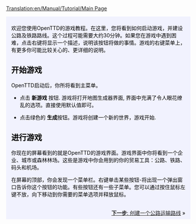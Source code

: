 [[Translation:en/Manual/Tutorial/Main Page]]

{{en/Tabs|5|1
|zh/Manual/Tutorial/教程|1. 开始<!--
-->|zh/Manual/Tutorial/公路运输|2. 公路运输<!--
-->|zh/Manual/Tutorial/铁路运输|3. 铁路运输<!--
-->|zh/Manual/Tutorial/航空运输|4. 航空运输<!--
-->|zh/Manual/Tutorial/结束语|5. 结束语}}
<div style="padding:.5em 1em 1em 1em; border-top:none; background-color:#f1f2fe; color:#000;">
{{zh/Manual/Tutorial/教程}}
欢迎您使用OpenTTD的游戏教程。在这里，您将看到如何启动游戏，并建设公路及铁路路线。这个过程可能需要大约30分钟。如果您在游戏中遇到困难，点击右键将显示一个描述，说明该按钮将做的事情。游戏的右键菜单上，有更多你可能比较关心的、更详细的说明。
==开始游戏==
{{en/Phototable|[[File:zh/Manual/Main menu new game.png|主菜单]]|OpenTTD的主菜单|center}}
OpenTTD启动后，你所将看到主菜单。


*点击 '''新游戏''' 按钮. 游戏将打开地图生成器界面, 界面中充满了令人眼花缭乱的选项。直接使用默认值即可。
{{en/Phototable|[[File:zh/Manual/Worldgenerationdialog.png|创建新的游戏]]|地图生成器. 在顶部的四个图片让您可以改变气候。我们将保留所有选项的方式是本教程.|center}}

*点击绿色的 '''生成'''按钮。游戏将创建一个新的世界，游戏开始.

==进行游戏==
{{en/Phototable|[[File:zh/Manual/Tutorial/Aftergamestart.png|新的游戏]]|新的游戏|right}}
你现在的屏幕看到的就是OpenTTD的游戏界面。游戏界面中你将看到一个企业、城市或森林林场。这些是游戏中你会用到的你的贸易工具：公路、铁路、码头和机场。

在屏幕的顶部，你会发现一个菜单栏。右键单击某些按钮-将出现一个弹出窗口告诉你这个按钮的功能。有些按钮还有一些子菜单。您可以通过按住鼠标左键不放，向下移动到你需要的菜单选项并释放鼠标。

<br style="clear:both;">
<span style="float: right">[[zh/Manual/Tutorial/公路运输|'''下一步''': 创建一个公路运输路线]] &raquo;</span>
</div>
